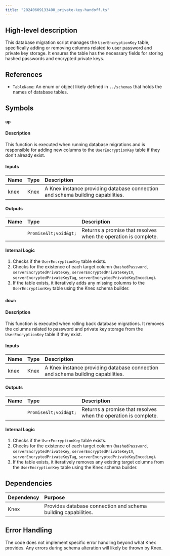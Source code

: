 ```yaml
---
title: "20240609133400_private-key-handoff.ts"
---
```


## High-level description
This database migration script manages the `UserEncryptionKey` table, specifically adding or removing columns related to user password and private key storage. It ensures the table has the necessary fields for storing hashed passwords and encrypted private keys.

## References
- `TableName`: An enum or object likely defined in `../schemas` that holds the names of database tables.

## Symbols

### `up`
#### Description
This function is executed when running database migrations and is responsible for adding new columns to the `UserEncryptionKey` table if they don't already exist.

#### Inputs
| Name | Type | Description |
|:-----|:-----|:------------|
| knex | Knex | A Knex instance providing database connection and schema building capabilities. |

#### Outputs
| Name | Type | Description |
|:-----|:-----|:------------|
|  | `Promise&lt;void&gt;` | Returns a promise that resolves when the operation is complete. |

#### Internal Logic
1. Checks if the `UserEncryptionKey` table exists.
2. Checks for the existence of each target column (`hashedPassword`, `serverEncryptedPrivateKey`, `serverEncryptedPrivateKeyIV`, `serverEncryptedPrivateKeyTag`, `serverEncryptedPrivateKeyEncoding`).
3. If the table exists, it iteratively adds any missing columns to the `UserEncryptionKey` table using the Knex schema builder.

### `down`
#### Description
This function is executed when rolling back database migrations. It removes the columns related to password and private key storage from the `UserEncryptionKey` table if they exist.

#### Inputs
| Name | Type | Description |
|:-----|:-----|:------------|
| knex | Knex | A Knex instance providing database connection and schema building capabilities. |

#### Outputs
| Name | Type | Description |
|:-----|:-----|:------------|
|  | `Promise&lt;void&gt;` | Returns a promise that resolves when the operation is complete. |

#### Internal Logic
1. Checks if the `UserEncryptionKey` table exists.
2. Checks for the existence of each target column (`hashedPassword`, `serverEncryptedPrivateKey`, `serverEncryptedPrivateKeyIV`, `serverEncryptedPrivateKeyTag`, `serverEncryptedPrivateKeyEncoding`).
3. If the table exists, it iteratively removes any existing target columns from the `UserEncryptionKey` table using the Knex schema builder.

## Dependencies
| Dependency | Purpose |
|:-----------|:--------|
| Knex | Provides database connection and schema building capabilities. |

## Error Handling
The code does not implement specific error handling beyond what Knex provides. Any errors during schema alteration will likely be thrown by Knex.
